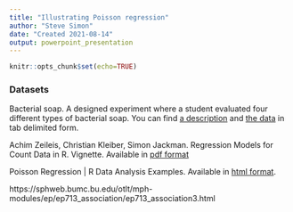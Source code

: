 ```yaml
---
title: "Illustrating Poisson regression"
author: "Steve Simon"
date: "Created 2021-08-14"
output: powerpoint_presentation
---
```


```r
knitr::opts_chunk$set(echo=TRUE)
```

### Datasets

Bacterial soap. A designed experiment where a student evaluated four different types of bacterial soap. You can find [a description][bac1] and [the data][bac2] in tab delimited form.

Achim Zeileis, Christian Kleiber, Simon Jackman. Regression Models for Count Data in R. Vignette. Available in [pdf format][vig1]

Poisson Regression | R Data Analysis Examples. Available in [html format][ucl1].


[bac1]: https://dasl.datadescription.com/datafile/baterial-soap/
[bac2]: https://dasl.datadescription.com/download/data/3561

[vig1]: https://cran.r-project.org/web/packages/pscl/vignettes/countreg.pdf

[ucl1]: https://stats.idre.ucla.edu/r/dae/poisson-regression/

https://sphweb.bumc.bu.edu/otlt/mph-modules/ep/ep713_association/ep713_association3.html